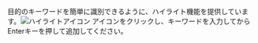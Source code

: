 目的のキーワードを簡単に識別できるように、ハイライト機能を提供しています。![ハイライトアイコン](/img/ic-highlight.svg) アイコンをクリックし、キーワードを入力してからEnterキーを押して追加してください。 
